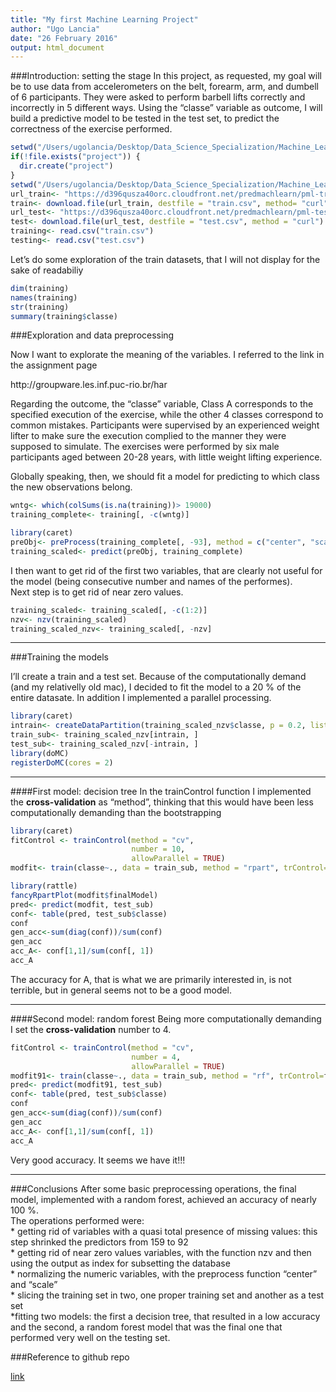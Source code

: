 ```yaml
---
title: "My first Machine Learning Project"
author: "Ugo Lancia"
date: "26 February 2016"
output: html_document
---
```


###Introduction: setting the stage
In this project, as requested, my goal will be to use data from accelerometers on the belt, forearm, arm, and dumbell of 6 participants. They were asked to perform barbell lifts correctly and incorrectly in 5 different ways. Using the "classe" variable as outcome, I will build a predictive model to be tested in the test set, to predict the correctness of the exercise performed.


```r
setwd("/Users/ugolancia/Desktop/Data_Science_Specialization/Machine_Learning")
if(!file.exists("project")) {
  dir.create("project")
}
setwd("/Users/ugolancia/Desktop/Data_Science_Specialization/Machine_Learning/project")
url_train<- "https://d396qusza40orc.cloudfront.net/predmachlearn/pml-training.csv"
train<- download.file(url_train, destfile = "train.csv", method= "curl")
url_test<- "https://d396qusza40orc.cloudfront.net/predmachlearn/pml-testing.csv"
test<- download.file(url_test, destfile = "test.csv", method = "curl")
training<- read.csv("train.csv")
testing<- read.csv("test.csv")
```

Let's do some exploration of the train datasets, that I will not display for the sake of readabiliy

```r
dim(training)
names(training)
str(training)
summary(training$classe)
```


###Exploration and data preprocessing

Now I want to explorate the meaning of the variables. I referred to the link in the assignment page

http://groupware.les.inf.puc-rio.br/har 

Regarding the outcome, the "classe" variable, Class A corresponds to the specified execution of the exercise, while the other 4 classes correspond to common mistakes. Participants were supervised by an experienced weight lifter to make sure the execution complied to the manner they were supposed to simulate. The exercises were performed by six male participants aged between 20-28 years, with little weight lifting experience.

Globally speaking, then, we should fit a model for predicting to which class the new observations belong.

```r
wntg<- which(colSums(is.na(training))> 19000)
training_complete<- training[, -c(wntg)]

library(caret)
preObj<- preProcess(training_complete[, -93], method = c("center", "scale"))
training_scaled<- predict(preObj, training_complete)
```

I then want to get rid of the first two variables, that are clearly not useful for the model (being consecutive number and names of the performes).  
Next step is to get rid of near zero values.

```r
training_scaled<- training_scaled[, -c(1:2)]
nzv<- nzv(training_scaled)
training_scaled_nzv<- training_scaled[, -nzv]
```

***

###Training the models

I'll create a train and a test set. Because of the computationally demand (and my relativelly old mac), I decided to fit the model to a 20 % of the entire datasate. 
In addition I implemented a parallel processing.

```r
library(caret)
intrain<- createDataPartition(training_scaled_nzv$classe, p = 0.2, list = FALSE)
train_sub<- training_scaled_nzv[intrain, ]
test_sub<- training_scaled_nzv[-intrain, ]
library(doMC)
registerDoMC(cores = 2)
```

***  

####First model: decision tree
In the trainControl function I implemented the **cross-validation** as "method", thinking that this would have been less computationally demanding than the bootstrapping


```r
library(caret)
fitControl <- trainControl(method = "cv",
                           number = 10,
                           allowParallel = TRUE)
modfit<- train(classe~., data = train_sub, method = "rpart", trControl=fitControl)
```

```r
library(rattle)
fancyRpartPlot(modfit$finalModel)
pred<- predict(modfit, test_sub)
conf<- table(pred, test_sub$classe)
conf
gen_acc<-sum(diag(conf))/sum(conf)
gen_acc
acc_A<- conf[1,1]/sum(conf[, 1])
acc_A
```

The accuracy for A, that is what we are primarily interested in, is not terrible, but in general seems not to be a good model.  

***


####Second model: random forest
Being more computationally demanding I set the **cross-validation** number to 4.

```r
fitControl <- trainControl(method = "cv",
                           number = 4,
                           allowParallel = TRUE)
modfit91<- train(classe~., data = train_sub, method = "rf", trControl=fitControl)
pred<- predict(modfit91, test_sub)
conf<- table(pred, test_sub$classe)
conf
gen_acc<-sum(diag(conf))/sum(conf)
gen_acc
acc_A<- conf[1,1]/sum(conf[, 1])
acc_A
```

Very good accuracy. It seems we have it!!!  

***

###Conclusions
After some basic preprocessing operations, the final model, implemented with a random forest, achieved an accuracy of nearly 100 %.  
The operations performed were:  
* getting rid of variables with a quasi total presence of missing values: this step shrinked the predictors from 159 to 92  
* getting rid of near zero values variables, with the function nzv and then using the output as index for subsetting the database  
* normalizing the numeric variables, with the preprocess function "center" and "scale"  
* slicing the training set in two, one proper training set and another as a test set  
*fitting two models: the first a decision tree, that resulted in a low accuracy and the second, a random forest model that was the final one that performed very well on the testing set.  

###Reference to github repo

[link](http://ugolancia.github.io/dumbbell_exercise/)  

